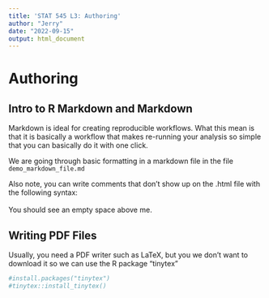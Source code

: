 ```yaml
---
title: 'STAT 545 L3: Authoring'
author: "Jerry"
date: "2022-09-15"
output: html_document
---
```


# Authoring

## Intro to R Markdown and Markdown

Markdown is ideal for creating reproducible workflows. What this mean is that it is basically a workflow that makes re-running your analysis so simple that you can basically do it with one click.

We are going through basic formatting in a markdown file in the file `demo_markdown_file.md`

Also note, you can write comments that don't show up on the .html file with the following syntax:\
<!--- I'm a comment --->\
You should see an empty space above me.

## Writing PDF Files

Usually, you need a PDF writer such as LaTeX, but you we don't want to download it so we can use the R package "tinytex"

```r
#install.packages("tinytex")
#tinytex::install_tinytex()
```
